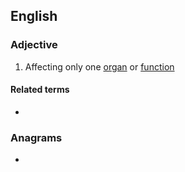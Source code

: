==English==

===Adjective===
{{en-adj|-}}

# {{label|en|medicine}} Affecting only one [[organ]] or [[function]]

====Related terms====
* {{l|en|monopathy}}

===Anagrams===
* {{l|en|taphonomic}}